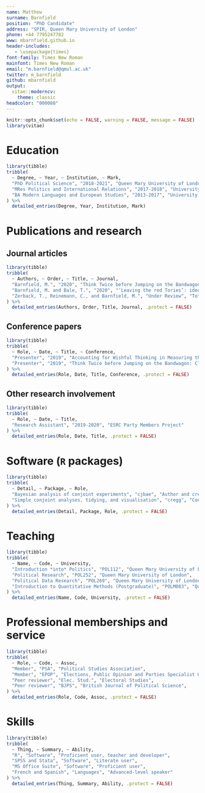 ```yaml
---
name: Matthew
surname: Barnfield
position: "PhD Candidate"
address: "SPIR, Queen Mary University of London"
phone: +44 7795247782
www: mbarnfield.github.io
header-includes: 
   - \usepackage{times}
font-family: Times New Roman
mainfont: Times New Roman
email: "m.barnfield@qmul.ac.uk"
twitter: m_barnfield
github: mbarnfield
output: 
  vitae::moderncv:
    theme: classic
headcolor: "000088"
---
```


```r
knitr::opts_chunk$set(echo = FALSE, warning = FALSE, message = FALSE)
library(vitae)
```

# Education

```r
library(tibble)
tribble(
  ~ Degree, ~ Year, ~ Institution, ~ Mark,
  "PhD Political Science", "2018-2021", "Queen Mary University of London", "supervised by Philip Cowley and Javier Sajuria. Funded by a +3 ESRC studentship",
  "MRes Politics and International Relations", "2017-2018", "University of Bath", "awarded with Distinction, supervised by Peter Allen and Aurelien Mondon",
  "BA Modern Languages and European Studies", "2013-2017", "University of Bath", "First-class Hons. (awarded Gordon Horner Prize for highest overall performance on degree programme)"
) %>% 
  detailed_entries(Degree, Year, Institution, Mark)
```

# Publications and research

## Journal articles

```r
library(tibble)
tribble(
  ~ Authors, ~ Order, ~ Title, ~ Journal,
  "Barnfield, M.", "2020", "Think Twice before Jumping on the Bandwagon: Clarifying Concepts in Research on the Bandwagon Effect", "\\href{https://journals.sagepub.com/doi/full/10.1177/1478929919870691}{Political Studies Review}",
  "Barnfield, M. and Bale, T.", "2020", "‘Leaving the red Tories’: ideology, leaders, and why party members quit", "\\href{https://journals.sagepub.com/doi/full/10.1177/1354068820962035}{Party Politics}",
  "Zerback, T., Reinemann, C., and Barnfield, M.", "Under Review", "Total Recall? Examining the accuracy of poll recall during an election campaign", "Mass Communication and Society"
) %>% 
  detailed_entries(Authors, Order, Title, Journal, .protect = FALSE)


```


## Conference papers


```r
library(tibble)
tribble(
  ~ Role, ~ Date, ~ Title, ~ Conference,
  "Presenter", "2019", "Accounting for Wishful Thinking in Measuring the Effect of Expectations on Vote Choice", "Presented at annual conference of Elections, Public Opinion and Parties (EPOP) specialist group, September 2019",
  "Presenter", "2019", "Think Twice before Jumping on the Bandwagon: Clarifying Concepts in Research on the Bandwagon Effect.", "Presented at the 5th Montréal-Leuven Winter School, February 2019"
) %>% 
  detailed_entries(Role, Date, Title, Conference, .protect = FALSE)


```
   
## Other research involvement

```r
library(tibble)
tribble(
  ~ Role, ~ Date, ~ Title,
  "Research Assistant", "2019-2020", "ESRC Party Members Project"
) %>% 
  detailed_entries(Role, Date, Title, .protect = FALSE)


```

# Software (`R` packages)

```r
library(tibble)
tribble(
  ~ Detail, ~ Package, ~ Role,
  "Bayesian analysis of conjoint experiments", "cjbae", "Author and creator",
  "Simple conjoint analyses, tidying, and visualisation", "cregg", "Contributor"
) %>% 
  detailed_entries(Detail, Package, Role, .protect = FALSE)


```   

# Teaching

```r
library(tibble)
tribble(
  ~ Name, ~ Code, ~ University,
  "Introduction *into* Politics", "POL112", "Queen Mary University of London",
  "Political Research", "POL252", "Queen Mary University of London",
  "Political Data Research", "POL269", "Queen Mary University of London",
  "Introduction to Quantitative Methods (Postgraduate)", "POLM083", "Queen Mary University of London",
) %>% 
  detailed_entries(Name, Code, University, .protect = FALSE)


```   


# Professional memberships and service

```r
library(tibble)
tribble(
  ~ Role, ~ Code, ~ Assoc,
  "Member", "PSA", "Political Studies Association",
  "Member", "EPOP", "Elections, Public Opinion and Parties Specialist Group",
  "Peer reviewer", "Elec. Stud.", "Electoral Studies",
  "Peer reviewer", "BJPS", "British Journal of Political Science",
) %>% 
  detailed_entries(Role, Code, Assoc, .protect = FALSE)


``` 


# Skills

```r
library(tibble)
tribble(
  ~ Thing, ~ Summary, ~ Ability,
  "R", "Software", "Proficient user, teacher and developer",
  "SPSS and Stata", "Software", "Literate user",
  "MS Office Suite", "Software", "Proficient user",
  "French and Spanish", "Languages", "Advanced-level speaker"
) %>% 
  detailed_entries(Thing, Summary, Ability, .protect = FALSE)


``` 


